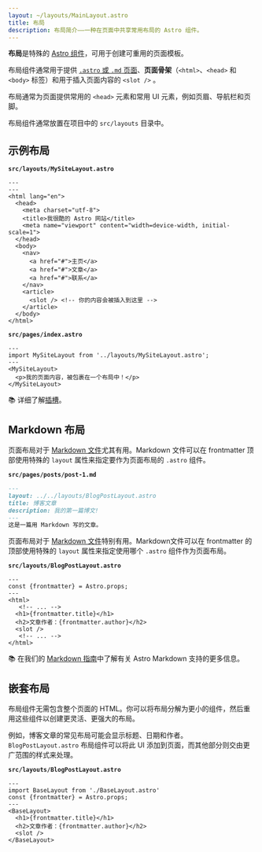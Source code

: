 ```yaml
---
layout: ~/layouts/MainLayout.astro
title: 布局
description: 布局简介——一种在页面中共享常用布局的 Astro 组件。
---
```


**布局**是特殊的 [Astro 组件](/zh-cn/core-concepts/astro-components/)，可用于创建可重用的页面模板。

布局组件通常用于提供 [`.astro` 或 `.md` 页面](/zh-cn/core-concepts/astro-pages/)、**页面骨架**（`<html>`、`<head>` 和 `<body>` 标签）和用于插入页面内容的 `<slot />` 。

布局通常为页面提供常用的 `<head>` 元素和常用 UI 元素，例如页眉、导航栏和页脚。

布局组件通常放置在项目中的 `src/layouts` 目录中。

## 示例布局

**`src/layouts/MySiteLayout.astro`**

```astro
---
---
<html lang="en">
  <head>
    <meta charset="utf-8">
    <title>我很酷的 Astro 网站</title>
    <meta name="viewport" content="width=device-width, initial-scale=1">
  </head>
  <body>
    <nav>
      <a href="#">主页</a>
      <a href="#">文章</a>
      <a href="#">联系</a>
    </nav>
    <article>
      <slot /> <!-- 你的内容会被插入到这里 -->
    </article>
  </body>
</html>
```

**`src/pages/index.astro`**

```astro {2} /</?MySiteLayout>/
---
import MySiteLayout from '../layouts/MySiteLayout.astro';
---
<MySiteLayout>
  <p>我的页面内容，被包裹在一个布局中！</p>
</MySiteLayout>
```

📚 详细了解[插槽](/zh-cn/core-concepts/astro-components/#插槽)。

## Markdown 布局

页面布局对于 [Markdown 文件](/zh-cn/guides/markdown-content/#markdown-页面)尤其有用。Markdown 文件可以在 frontmatter 顶部使用特殊的 `layout` 属性来指定要作为页面布局的 `.astro` 组件。

**`src/pages/posts/post-1.md`**

```markdown {2}
---
layout: ../../layouts/BlogPostLayout.astro
title: 博客文章
description: 我的第一篇博文!
---
这是一篇用 Markdown 写的文章。
```

页面布局对于 [Markdown 文件](/zh-cn/guides/markdown-content/#markdown-页面)特别有用。Markdown文件可以在 frontmatter 的顶部使用特殊的 `layout` 属性来指定使用哪个 `.astro` 组件作为页面布局。

**`src/layouts/BlogPostLayout.astro`**

```astro /frontmatter(?:.\w+)?/
---
const {frontmatter} = Astro.props;
---
<html>
   <!-- ... -->
  <h1>{frontmatter.title}</h1>
  <h2>文章作者：{frontmatter.author}</h2>
  <slot />
   <!-- ... -->
</html>
```

📚 在我们的 [Markdown 指南](/zh-cn/guides/markdown-content/)中了解有关 Astro  Markdown 支持的更多信息。

## 嵌套布局

布局组件无需包含整个页面的 HTML。你可以将布局分解为更小的组件，然后重用这些组件以创建更灵活、更强大的布局。

例如，博客文章的常见布局可能会显示标题、日期和作者。`BlogPostLayout.astro` 布局组件可以将此 UI 添加到页面，而其他部分则交由更广范围的样式来处理。

**`src/layouts/BlogPostLayout.astro`**

```astro {2} /</?BaseLayout>/
---
import BaseLayout from './BaseLayout.astro'
const {frontmatter} = Astro.props;
---
<BaseLayout>
  <h1>{frontmatter.title}</h1>
  <h2>文章作者：{frontmatter.author}</h2>
  <slot />
</BaseLayout>
```
